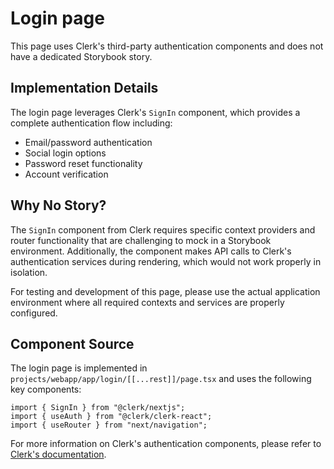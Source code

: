 <Meta title="Login Page" />

# Login page

This page uses Clerk's third-party authentication components and does not have a dedicated Storybook story.

## Implementation Details

The login page leverages Clerk's `SignIn` component, which provides a complete authentication flow including:

- Email/password authentication
- Social login options
- Password reset functionality
- Account verification

## Why No Story?

The `SignIn` component from Clerk requires specific context providers and router functionality that are challenging to mock in a Storybook environment. Additionally, the component makes API calls to Clerk's authentication services during rendering, which would not work properly in isolation.

For testing and development of this page, please use the actual application environment where all required contexts and services are properly configured.

## Component Source

The login page is implemented in `projects/webapp/app/login/[[...rest]]/page.tsx` and uses the following key components:

```tsx
import { SignIn } from "@clerk/nextjs";
import { useAuth } from "@clerk/clerk-react";
import { useRouter } from "next/navigation";
```

For more information on Clerk's authentication components, please refer to [Clerk's documentation](https://clerk.com/docs).
